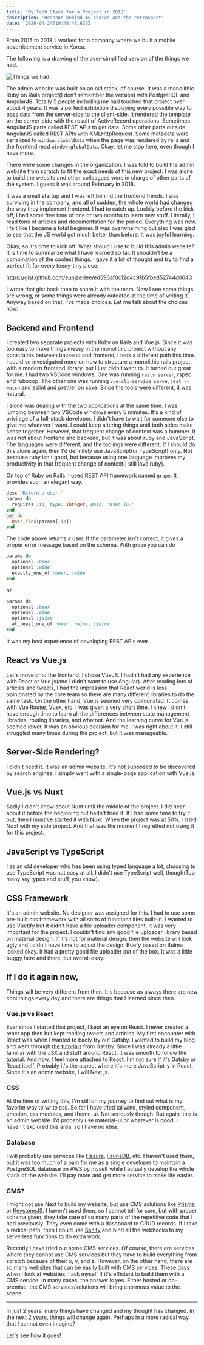 ```yaml
---
title: 'My Tech Stack for a Project in 2018'
description: 'Reasons behind my choice and the retrospect'
date: '2020-04-24T19:48:48.628Z'
---
```


From 2015 to 2018, I worked for a company where we built a mobile advertisement service in Korea.

The following is a drawing of the over-simplified version of the things we had.

![Things we had](things-we-had.png)

The admin website was built on an old stack, of course. It was a monolithic Ruby on Rails project(I don't remember the version) with PostgreSQL and Angular**JS**. Totally 5 people including me had touched that project over about 4 years. It was a perfect exhibition displaying every possible way to pass data from the server-side to the client-side. It rendered the template on the server-side with the result of ActiveRecord operations. Sometimes AngularJS parts called REST APIs to get data. Some other parts outside AngularJS called REST APIs with XMLHttpRequest. Some metadata were serialized to `window.globalData` when the page was rendered by rails and the frontend read `window.globalData`. Okay, let me stop here, even though I have more.

There were some changes in the organization. I was told to build the admin website from scratch to fit the exact needs of this new project. I was alone to build the website and other colleagues were in charge of other parts of the system. I guess it was around February in 2018.

It was a small startup and I was left behind the frontend trends. I was surviving in the company, and all of sudden, the whole world had changed the way they implement frontend. I had to catch up. Luckily before the kick-off, I had some free time of one or two months to learn new stuff. Literally, I read tons of articles and documentation for the period. Everything was new. I felt like I became a total beginner. It was overwhelming but also I was glad to see that the JS world got much better than before. It was joyful learning.

Okay, so it's time to kick off. What should I use to build this admin website? It is time to summarize what I have learned so far. It shouldn't be a combination of the coolest things. I gave it a lot of thought and try to find a perfect fit for every teeny-tiny piece.

https://gist.github.com/eunjae-lee/ed596af0c12d4c91b5fbed52744c0043

I wrote that gist back then to share it with the team. Now I see some things are wrong, or some things were already outdated at the time of writing it. Anyway based on that, I've made choices. Let me talk about the choices now.

## Backend and Frontend

I created two separate projects with Ruby on Rails and Vue.js. Since it was too easy to make things messy in the monolithic project without any constraints between backend and frontend, I took a different path this time. I could've investigated more on how to structure a monolithic rails project with a modern frontend library, but I just didn't want to. It turned out great for me. I had two VSCode windows. One was running `rails server`, rspec and rubocop. The other one was running `vue-cli-service serve`, `jest --watch` and eslint and prettier on save. Since the tools were different, it was natural.

I alone was dealing with the two applications at the same time. I was jumping between two VSCode windows every 5 minutes. It's a kind of privilege of a full-stack developer. I didn't have to wait for someone else to give me whatever I want. I could keep altering things until both sides make sense together. However, that frequent change of context was a bummer. It was not about frontend and backend, but it was about ruby and JavaScript. The languages were different, and the toolings were different. If I should do this alone again, then I'd definitely use JavaScript(or TypeScript) only. Not because ruby isn't good, but because using one language improves my productivity in that frequent change of context(I still love ruby).

On top of Ruby on Rails, I used REST API framework named `grape`. It provides such an elegant way.

```ruby
desc 'Return a user.'
params do
  requires :id, type: Integer, desc: 'User ID.'
end
get do
  User.find(params[:id])
end
```

The code above returns a user. If the parameter isn't correct, it gives a proper error message based on the schema. With `grape` you can do

```ruby
params do
  optional :beer
  optional :wine
  exactly_one_of :beer, :wine
end
```

or

```ruby
params do
  optional :beer
  optional :wine
  optional :juice
  at_least_one_of :beer, :wine, :juice
end
```

It was my best experience of developing REST APIs ever.

## React vs Vue.js

Let's move onto the frontend. I chose VueJS. I hadn't had any experience with React or Vue.js(and I didn't want to use Angular). After reading lots of articles and tweets, I had the impression that React world is less opinionated by the core team so there are many different libraries to do the same task. On the other hand, Vue.js seemed very opinionated. It comes with Vue Router, Vuex, etc. I was given a very short time. I knew I didn't have enough time to learn all the differences between state management libraries, routing libraries, and whatnot. And the learning curve for Vue.js seemed lower. It was an obvious decision for me. I was right about it. I still struggled many times during the project, but it was manageable.

## Server-Side Rendering?

I didn't need it. It was an admin website. It's not supposed to be discovered by search engines. I simply went with a single-page application with Vue.js.

## Vue.js vs Nuxt

Sadly I didn't know about Nuxt until the middle of the project. I did hear about it before the beginning but hadn't tried it. If I had some time to try it out, then I must've started it with Nuxt. When the project was at 50%, I tried Nuxt with my side project. And that was the moment I regretted not using it for this project.

## JavaScript vs TypeScript

I as an old developer who has been using typed language a lot, choosing to use TypeScript was not easy at all. I didn't use TypeScript well, though(Too many `any` types and stuff, you know).

## CSS Framework

It's an admin website. No designer was assigned for this. I had to use some pre-built css framework with all sorts of functionalities built-in. I wanted to use Vuetify but it didn't have a file uploader component. It was very important for the project. I couldn't find any good file uploader library based on material design. If it's not for material design, then the website will look ugly and I didn't have time to adjust the design. Buefy based on Bulma looked okay. It had a pretty good file uploader out of the box. It was a little buggy here and there, but overall okay.

## If I do it again now,

Things will be very different from then. It's because as always there are new cool things every day and there are things that I learned since then.

### Vue.js vs React

Ever since I started that project, I kept an eye on React. I never created a react app then but kept reading tweets and articles. My first encounter with React was when I wanted to badly try out Gatsby. I wanted to build my blog and went through [the tutorials](https://www.gatsbyjs.org/tutorial/) from Gatsby. Since I was already a little familiar with the JSX and stuff around React, it was smooth to follow the tutorial. And now, I feel more attached to React. I'm not sure if it's Gatsby or React itself. Probably it's the aspect where it's more JavaScript-y in React. Since it's an admin website, I will Next.js.

### CSS

At the time of writing this, I'm still on my journey to find out what is my favorite way to write css. So far I have tried tailwind, styled component, emotion, css modules, and theme-ui. Not seriously though. But again, this is an admin website. I'd probably use material-ui or whatever is good. I haven't explored this area, so I have no idea.

### Database

I will probably use services like [Hasura](https://hasura.io/), [FaunaDB](https://fauna.com/), etc. I haven't used them, but it was too much of a pain for me as a single developer to maintain a PostgreSQL database on AWS by myself while I actually develop the whole stack of the website. I'll pay more and get more service to make life easier.

### CMS?

I might not use Next to build my website, but use CMS solutions like [Prisma](https://www.prisma.io/) or [KeystoneJS](https://www.keystonejs.com/). I haven't used them, so I cannot tell for sure, but with proper schema given, they take care of so many parts of the repetitive code that I had previously. They even come with a dashboard to CRUD records. If I take a radical path, then I could use [Sanity](sanity.io/) and bind all the webhooks to my serverless functions to do extra work.

Recently I have tried out some CMS services. Of course, there are services where they cannot use CMS services but they have to build everything from scratch because of their x, y, and z. However, on the other hand, there are so many websites that can be easily built with CMS services. These days when I look at websites, I ask myself if it's efficient to build them with a CMS service. In many cases, the answer is yes. Either hosted or on-premise, the CMS services/solutions will bring enormous value to the scene.

---

In just 2 years, many things have changed and my thought has changed. In the next 2 years, things will change again. Perhaps in a more radical way that I cannot even imagine?

Let's see how it goes!
